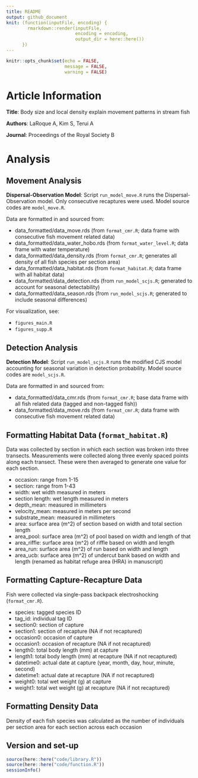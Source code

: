 ```yaml
---
title: README
output: github_document
knit: (function(inputFile, encoding) {
        rmarkdown::render(inputFile,
                          encoding = encoding, 
                          output_dir = here::here())
      })
---
```


```r
knitr::opts_chunk$set(echo = FALSE,
                      message = FALSE,
                      warning = FALSE)
```

# Article Information

**Title**: Body size and local density explain movement patterns in stream fish

**Authors**: LaRoque A, Kim S, Terui A

**Journal**: Proceedings of the Royal Society B

# Analysis

## Movement Analysis

**Dispersal-Observation Model**: Script `run_model_move.R` runs the Dispersal-Observation model. Only consecutive recaptures were used. Model source codes are `model_move.R`.

Data are formatted in and sourced from:

- data_formatted/data_move.rds (from `format_cmr.R`; data frame with consecutive fish movement related data)
- data_formatted/data_water_hobo.rds (from `format_water_level.R`; data frame with water temperature)
- data_formatted/data_density.rds (from `format_cmr.R`; generates all density of all fish species per section area)
- data_formatted/data_habitat.rds (from `format_habitat.R`; data frame with all habitat data)
- data_formatted/data_detection.rds (from `run_model_scjs.R`; generated to account for seasonal detectability)
- data_formatted/data_season.rds (from `run_model_scjs.R`; generated to include seasonal differences)

For visualization, see:

- `figures_main.R`
- `figures_supp.R`

## Detection Analysis

**Detection Model**: Script `run_model_scjs.R` runs the modified CJS model accounting for seasonal variation in detection probability. Model source codes are `model_scjs.R`.

Data are formatted in and sourced from:

- data_formatted/data_cmr.rds (from `format_cmr.R`; base data frame with all fish related data (tagged and non-tagged fish))
- data_formatted/data_move.rds (from `format_cmr.R`; data frame with consecutive fish movement related data)

## Formatting Habitat Data (`format_habitat.R`)
Data was collected by section in which each section was broken into three transects. Measurements were collected along three evenly spaced points along each transect. These were then averaged to generate one value for each section.

- occasion: range from 1-15
- section: range from 1-43
- width: wet width measured in meters
- section length: wet length measured in meters
- depth_mean: measured in millimeters
- velocity_mean: measured in meters per second
- substrate_mean: measured in millimeters
- area: surface area (m^2) of section based on width and total section length
- area_pool: surface area (m^2) of pool based on width and length of that 
- area_riffle: surface area (m^2) of riffle based on width and length
- area_run: surface area (m^2) of run based on width and length
- area_ucb: surface area (m^2) of undercut bank based on width and length (renamed as habitat refuge area (HRA) in manuscript)

## Formatting Capture-Recapture Data 
Fish were collected via single-pass backpack electroshocking (`format_cmr.R`).

- species: tagged species ID
- tag_id: individual tag ID
- section0: section of capture
- section1: section of recapture (NA if not recaptured)
- occasion0: occasion of capture
- occasion1: occasion of recapture (NA if not recaptured)
- length0: total body length (mm) at capture
- length1: total body length (mm) at recapture (NA if not recaptured)
- datetime0: actual date at capture (year, month, day, hour, minute, second)
- datetime1: actual date at recapture (NA if not recaptured) 
- weight0: total wet weight (g) at capture
- weight1: total wet weight (g) at recapture (NA if not recaptured)

## Formatting Density Data
Density of each fish species was calculated as the number of individuals per section area for each section across each occasion

## Version and set-up
```r

source(here::here("code/library.R"))
source(here::here("code/function.R"))
sessionInfo()

```

